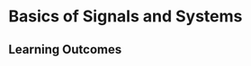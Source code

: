 <!-- module 1 basics of signals and systems -->

# Basics of Signals and Systems

::: {#learningoutcomesmodule1}
## Learning Outcomes {.unnumbered}

\begin{enumerate}[label=\(\blacktriangleright\), leftmargin=*, itemsep=0.5em]
    \item Uniqueness of the Exponential Signal
    \item Concept of Engineering Infinity
    \item Concept of Complex Frequency
    \item Classification of Signals: Energy \& Power
    \item Classification of Systems
    \item What is a Control System
    \item Classification of a Control System: Open-loop \& Closed-loop
\end{enumerate}
:::